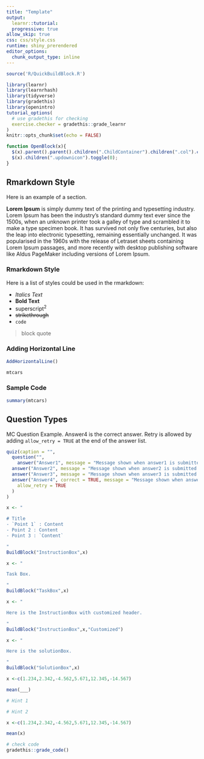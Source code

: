 ---
title: "Template"
output: 
  learnr::tutorial:
  progressive: true
allow_skip: true
css: css/style.css
runtime: shiny_prerendered
editor_options:
  chunk_output_type: inline
---
  
```{r include=FALSE}
source('R/QuickBuildBlock.R')
```

```{r setup, include=FALSE,message=FALSE}
library(learnr)
library(learnrhash)
library(tidyverse)
library(gradethis)
library(openintro)
tutorial_options(
  # use gradethis for checking
  exercise.checker = gradethis::grade_learnr
)
knitr::opts_chunk$set(echo = FALSE)
```

```{js}
function OpenBlock(x){
  $(x).parent().parent().children(".ChildContainer").children(".col").children(".ChildBox").toggle(300);
  $(x).children(".updownicon").toggle(0);
}
```

## Rmarkdown Style

Here is an example of a section.

**Lorem Ipsum** is simply dummy text of the printing and typesetting industry. Lorem Ipsum has been the industry's standard dummy text ever since the 1500s, when an unknown printer took a galley of type and scrambled it to make a type specimen book. It has survived not only five centuries, but also the leap into electronic typesetting, remaining essentially unchanged. It was popularised in the 1960s with the release of Letraset sheets containing Lorem Ipsum passages, and more recently with desktop publishing software like Aldus PageMaker including versions of Lorem Ipsum.


### Rmarkdown Style

Here is a list of styles could be used in the rmarkdown:

- *Italics Text*
- **Bold Text**
- superscript^2^
- ~~strikethrough~~ 
- `code`

> block quote 


### Adding Horizontal Line

```{r}
AddHorizontalLine()
```

```{r}
mtcars
```
 
### Sample Code

```{r sample1, echo = TRUE}
summary(mtcars)
```

## Question Types

<div class="MCQ">

MC Question Example. Answer4 is the correct answer.
Retry is allowed by adding `allow_retry = TRUE` at the end of the answer list.

```{r quiz1, echo = FALSE}

quiz(caption = "",
  question("",
    answer("Answer1", message = "Message shown when answer1 is submitted."),
  answer("Answer2", message = "Message shown when answer2 is submitted."),
  answer("Answer3", message = "Message shown when answer3 is submitted."),
  answer("Answer4", correct = TRUE, message = "Message shown when answer4 is submitted."),
    allow_retry = TRUE
  )
)
```

</div>

```{r}
x <- " 

# Title
- `Point 1` : Content
- Point 2 : Content
- Point 3 : `Content`

"
BuildBlock("InstructionBox",x)
```

```{r}
x <- " 

Task Box.

"
BuildBlock("TaskBox",x)
```

```{r}
x <- " 

Here is the InstructionBox with customized header.

"
BuildBlock("InstructionBox",x,"Customized")
```

```{r}
x <- " 

Here is the solutionBox.

"
BuildBlock("SolutionBox",x)
```





```{r learnrExSample, exercise = TRUE, exercise.blanks = "___+" }
x <-c(1.234,2.342,-4.562,5.671,12.345,-14.567)

mean(___)
```

```{r learnrExSample-hint-1}
# Hint 1
```

```{r learnrExSample-hint-2}
# Hint 2
```

```{r learnrExSample-solution, exercise.reveal_solution = FALSE}
x <-c(1.234,2.342,-4.562,5.671,12.345,-14.567)

mean(x)
```


```{r learnrExSample-check}
# check code
gradethis::grade_code()
``` 

